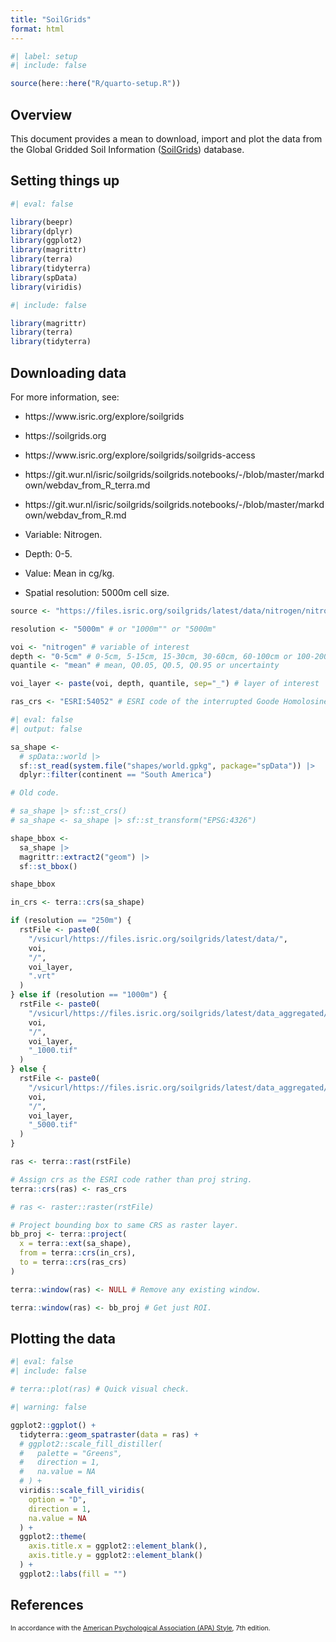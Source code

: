 ```yaml
---
title: "SoilGrids"
format: html
---
```


```r
#| label: setup
#| include: false

source(here::here("R/quarto-setup.R"))
```

## Overview

This document provides a mean to download, import and plot the data from the Global Gridded Soil Information ([SoilGrids ](https://www.isric.org/explore/soilgrids)) database.

## Setting things up

```r
#| eval: false

library(beepr)
library(dplyr)
library(ggplot2)
library(magrittr)
library(terra)
library(tidyterra)
library(spData)
library(viridis)
```

```r
#| include: false

library(magrittr)
library(terra)
library(tidyterra)
```

## Downloading data

For more information, see: 

- https://www.isric.org/explore/soilgrids
- https://soilgrids.org
- https://www.isric.org/explore/soilgrids/soilgrids-access
- https://git.wur.nl/isric/soilgrids/soilgrids.notebooks/-/blob/master/markdown/webdav_from_R_terra.md
- https://git.wur.nl/isric/soilgrids/soilgrids.notebooks/-/blob/master/markdown/webdav_from_R.md

- Variable: Nitrogen.
- Depth: 0-5.
- Value: Mean in cg/kg.
- Spatial resolution: 5000m cell size.

```r
source <- "https://files.isric.org/soilgrids/latest/data/nitrogen/nitrogen_0-5cm_mean.vrt"
```

```r
resolution <- "5000m" # or "1000m"" or "5000m"

voi <- "nitrogen" # variable of interest
depth <- "0-5cm" # 0-5cm, 5-15cm, 15-30cm, 30-60cm, 60-100cm or 100-200cm
quantile <- "mean" # mean, Q0.05, Q0.5, Q0.95 or uncertainty

voi_layer <- paste(voi, depth, quantile, sep="_") # layer of interest

ras_crs <- "ESRI:54052" # ESRI code of the interrupted Goode Homolosine projection used by SoilGrids
```

```r
#| eval: false
#| output: false

sa_shape <- 
  # spData::world |>
  sf::st_read(system.file("shapes/world.gpkg", package="spData")) |>
  dplyr::filter(continent == "South America")
```

```r
# Old code.

# sa_shape |> sf::st_crs()
# sa_shape <- sa_shape |> sf::st_transform("EPSG:4326")
```

```r
shape_bbox <-
  sa_shape |>
  magrittr::extract2("geom") |>
  sf::st_bbox()

shape_bbox
```

```r
in_crs <- terra::crs(sa_shape)
```

```r
if (resolution == "250m") {
  rstFile <- paste0(
    "/vsicurl/https://files.isric.org/soilgrids/latest/data/",
    voi,
    "/",
    voi_layer,
    ".vrt"
  )
} else if (resolution == "1000m") {
  rstFile <- paste0(
    "/vsicurl/https://files.isric.org/soilgrids/latest/data_aggregated/1000m/",
    voi,
    "/",
    voi_layer,
    "_1000.tif"
  )
} else {
  rstFile <- paste0(
    "/vsicurl/https://files.isric.org/soilgrids/latest/data_aggregated/5000m/",
    voi,
    "/",
    voi_layer,
    "_5000.tif"
  )
}
```

```r
ras <- terra::rast(rstFile)

# Assign crs as the ESRI code rather than proj string.
terra::crs(ras) <- ras_crs
```

```r
# ras <- raster::raster(rstFile)
```

```r
# Project bounding box to same CRS as raster layer.
bb_proj <- terra::project(
  x = terra::ext(sa_shape),
  from = terra::crs(in_crs),
  to = terra::crs(ras_crs)
)
```

```r
terra::window(ras) <- NULL # Remove any existing window.

terra::window(ras) <- bb_proj # Get just ROI.
```

## Plotting the data

```r
#| eval: false
#| include: false

# terra::plot(ras) # Quick visual check.
```

```r
#| warning: false

ggplot2::ggplot() + 
  tidyterra::geom_spatraster(data = ras) +
  # ggplot2::scale_fill_distiller(
  #   palette = "Greens", 
  #   direction = 1,
  #   na.value = NA
  # ) +
  viridis::scale_fill_viridis(
    option = "D", 
    direction = 1,
    na.value = NA
  ) +
  ggplot2::theme(
    axis.title.x = ggplot2::element_blank(),
    axis.title.y = ggplot2::element_blank()
  ) +
  ggplot2::labs(fill = "")
```

## References {.smaller}

::: {style="font-size: 0.75em;"}
In accordance with the [American Psychological Association (APA) Style](https://apastyle.apa.org/), 7th edition.
:::

::: {#refs style="font-size: 0.75em;"}
:::
